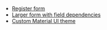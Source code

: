 - [Register form](https://codesandbox.io/s/zodform-docs-basic-p9vl18?file=/src/App.tsx)
- [Larger form with field dependencies](https://codesandbox.io/s/zodform-docs-conference-reg-rrrk0c?file=/src/App.tsx)
- [Custom Material UI theme](https://codesandbox.io/s/zodform-docs-custom-theme-zi3l9q?file=/src/app.tsx)
